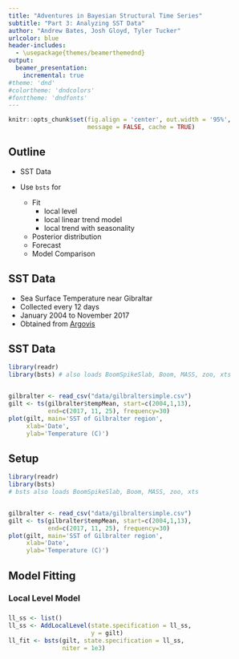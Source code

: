 ```yaml
---
title: "Adventures in Bayesian Structural Time Series"
subtitle: "Part 3: Analyzing SST Data"
author: "Andrew Bates, Josh Gloyd, Tyler Tucker"
urlcolor: blue
header-includes:
  - \usepackage{themes/beamerthemednd}
output: 
  beamer_presentation:
    incremental: true
#theme: 'dnd'
#colortheme: 'dndcolors'
#fonttheme: 'dndfonts'
---
```


```r
knitr::opts_chunk$set(fig.align = 'center', out.width = '95%',
                      message = FALSE, cache = TRUE)
```


<!-- slide 3 -->

## Outline

- SST Data

- Use `bsts` for
    - Fit
        - local level
        - local linear trend model
        - local trend with seasonality
    - Posterior distribution
    - Forecast
    - Model Comparison
    
<!-- slide 4 -->
    
## SST Data

- Sea Surface Temperature near Gibraltar
- Collected every 12 days
- January 2004 to November 2017
- Obtained from [Argovis](http://argovis.com/map)

    
<!-- slide 5 -->

## SST Data

```r
library(readr)
library(bsts) # also loads BoomSpikeSlab, Boom, MASS, zoo, xts


gilbralter <- read_csv("data/gilbraltersimple.csv")
gilt <- ts(gilbralter$tempMean, start=c(2004,1,13),
           end=c(2017, 11, 25), frequency=30)
plot(gilt, main='SST of Gilbralter region',
     xlab='Date',
     ylab='Temperature (C)')
```


<!-- slide 6 -->

## Setup

```r
library(readr)
library(bsts) 
# bsts also loads BoomSpikeSlab, Boom, MASS, zoo, xts


gilbralter <- read_csv("data/gilbraltersimple.csv")
gilt <- ts(gilbralter$tempMean, start=c(2004,1,13),
           end=c(2017, 11, 25), frequency=30)
plot(gilt, main='SST of Gilbralter region',
     xlab='Date',
     ylab='Temperature (C)')
```


<!-- slide 7 -->

## Model Fitting

### Local Level Model

\begin{align*}
y_t &= \mu_t + \varepsilon_t  &\varepsilon_t \sim N(0,\sigma^2_{\varepsilon}) \\
\mu_{t+1} &= \mu_t + \xi_t  &\xi_t \sim N(0, \sigma^2_{\xi}) 
\end{align*}


###

```r
ll_ss <- list()
ll_ss <- AddLocalLevel(state.specification = ll_ss,
                       y = gilt)
ll_fit <- bsts(gilt, state.specification = ll_ss,
               niter = 1e3)
```

